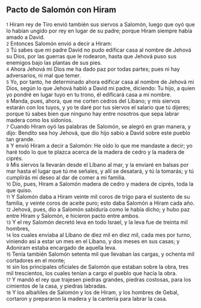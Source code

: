 == Pacto de Salomón con Hiram ==

{{anchor|1}} <small>1</small> Hiram rey de Tiro envió también sus siervos a Salomón, luego que oyó que lo habían ungido por rey en lugar de su padre; porque Hiram siempre había amado a David.<br>
{{anchor|2}} <small>2</small> Entonces Salomón envió a decir a Hiram:<br>
{{anchor|3}} <small>3</small> Tú sabes que mi padre David no pudo edificar casa al nombre de Jehová su Dios, por las guerras que le rodearon, hasta que Jehová puso sus enemigos bajo las plantas de sus pies.<br>
{{anchor|4}} <small>4</small> Ahora Jehová mi Dios me ha dado paz por todas partes; pues ni hay adversarios, ni mal que temer.<br>
{{anchor|5}} <small>5</small> Yo, por tanto, he determinado ahora edificar casa al nombre de Jehová mi Dios, según lo que Jehová habló a David mi padre, diciendo: Tu hijo, a quien yo pondré en lugar tuyo en tu trono, él edificará casa a mi nombre.<br>
{{anchor|6}} <small>6</small> Manda, pues, ahora, que me corten cedros del Líbano; y mis siervos estarán con los tuyos, y yo te daré por tus siervos el salario que tú dijeres; porque tú sabes bien que ninguno hay entre nosotros que sepa labrar madera como los sidonios.<br>
{{anchor|7}} <small>7</small> Cuando Hiram oyó las palabras de Salomón, se alegró en gran manera, y dijo: Bendito sea hoy Jehová, que dio hijo sabio a David sobre este pueblo tan grande.<br>
{{anchor|8}} <small>8</small> Y envió Hiram a decir a Salomón: He oído lo que me mandaste a decir; yo haré todo lo que te plazca acerca de la madera de cedro y la madera de ciprés.<br>
{{anchor|9}} <small>9</small> Mis siervos la llevarán desde el Líbano al mar, y la enviaré en balsas por mar hasta el lugar que tú me señales, y allí se desatará, y tú la tomarás; y tú cumplirás mi deseo al dar de comer a mi familia.<br>
{{anchor|10}} <small>10</small> Dio, pues, Hiram a Salomón madera de cedro y madera de ciprés, toda la que quiso.<br>
{{anchor|11}} <small>11</small> Y Salomón daba a Hiram veinte mil coros   de trigo para el sustento de su familia, y veinte coros de aceite puro; esto daba Salomón a Hiram cada año.<br>
{{anchor|12}} <small>12</small> Jehová, pues, dio a Salomón sabiduría como le había dicho; y hubo paz entre Hiram y Salomón, e hicieron pacto entre ambos.<br>
{{anchor|13}} <small>13</small> Y el rey Salomón decretó leva en todo Israel, y la leva fue de treinta mil hombres,<br>
{{anchor|14}} <small>14</small> los cuales enviaba al Líbano de diez mil en diez mil, cada mes por turno, viniendo así a estar un mes en el Líbano, y dos meses en sus casas; y Adoniram estaba encargado de aquella leva.<br>
{{anchor|15}} <small>15</small> Tenía también Salomón setenta mil que llevaban las cargas, y ochenta mil cortadores en el monte;<br>
{{anchor|16}} <small>16</small> sin los principales oficiales de Salomón que estaban sobre la obra, tres mil trescientos, los cuales tenían a cargo el pueblo que hacía la obra.<br>
{{anchor|17}} <small>17</small> Y mandó el rey que trajesen piedras grandes, piedras costosas, para los cimientos de la casa, y piedras labradas.<br>
{{anchor|18}} <small>18</small> Y los albañiles de Salomón y los de Hiram, y los hombres de Gebal, cortaron y prepararon la madera y la cantería para labrar la casa.<br>
